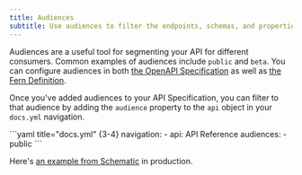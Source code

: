```yaml
---
title: Audiences 
subtitle: Use audiences to filter the endpoints, schemas, and properties that are displayed in your API Reference.
---
```


Audiences are a useful tool for segmenting your API for different consumers. Common examples of audiences include `public` 
and `beta`. You can configure audiences in both [the OpenAPI Specification](/learn/api-definition/openapi/audiences) as well as [the Fern Definition](/learn/api-definition/fern/audiences).

Once you've added audiences to your API Specification, you can filter to that audience by adding the `audience` property to the `api` object in your `docs.yml` navigation.

<CodeBlocks>
```yaml title="docs.yml" {3-4}
navigation:
  - api: API Reference
    audiences:
      - public
```
</CodeBlocks>

Here's [an example from Schematic](https://github.com/SchematicHQ/schematic-fern-config/blob/e19f5ea69a343727ed018e79127bf4fd20ad0f7b/fern/docs.yml#L128-L129) in production.

